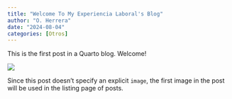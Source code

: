 ```yaml
---
title: "Welcome To My Experiencia Laboral's Blog"
author: "O. Herrera"
date: "2024-08-04"
categories: [Otros]
---
```


This is the first post in a Quarto blog. Welcome!

![](thumbnail.jpg)

Since this post doesn't specify an explicit `image`, the first image in the post will be used in the listing page of posts.
